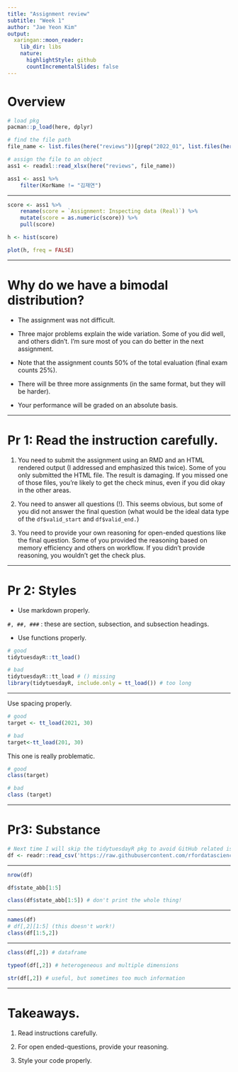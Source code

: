 ```yaml
---
title: "Assignment review"
subtitle: "Week 1"
author: "Jae Yeon Kim"
output:
  xaringan::moon_reader:
    lib_dir: libs
    nature:
      highlightStyle: github
      countIncrementalSlides: false
---
```


# Overview

```r
# load pkg
pacman::p_load(here, dplyr)

# find the file path 
file_name <- list.files(here("reviews"))[grep("2022_01", list.files(here("reviews")))]

# assign the file to an object 
ass1 <- readxl::read_xlsx(here("reviews", file_name))

ass1 <- ass1 %>%
    filter(KorName != "김재연")
```

---

```r
score <- ass1 %>%
    rename(score = `Assignment: Inspecting data (Real)`) %>%
    mutate(score = as.numeric(score)) %>%
    pull(score)

h <- hist(score)

plot(h, freq = FALSE)
```

---

# Why do we have a bimodal distribution?

- The assignment was not difficult. 

- Three major problems explain the wide variation. Some of you did well, and others didn't. I'm sure most of you can do better in the next assignment.

- Note that the assignment counts 50% of the total evaluation (final exam counts 25%). 

- There will be three more assignments (in the same format, but they will be harder). 

- Your performance will be graded on an absolute basis.

---

# Pr 1: Read the instruction carefully. 

1. You need to submit the assignment using an RMD and an HTML rendered output (I addressed and emphasized this twice). Some of you only submitted the HTML file. The result is damaging. If you missed one of those files, you're likely to get the check minus, even if you did okay in the other areas.

2. You need to answer all questions (!). This seems obvious, but some of you did not answer the final question (what would be the ideal data type of the `df$valid_start` and `df$valid_end.`)

3. You need to provide your own reasoning for open-ended questions like the final question. Some of you provided the reasoning based on memory efficiency and others on workflow. If you didn't provide reasoning, you wouldn't get the check plus.

---

# Pr 2: Styles 

- Use markdown properly. 

`#, ##, ###` : these are section, subsection, and subsection headings. 

- Use functions properly. 

```r
# good 
tidytuesdayR::tt_load()

# bad 
tidytuesdayR::tt_load # () missing 
library(tidytuesdayR, include.only = tt_load()) # too long 
```

---

Use spacing properly. 

```r
# good 
target <- tt_load(2021, 30)

# bad
target<-tt_load(201, 30)
```

This one is really problematic.

```r
# good 
class(target)

# bad 
class (target)
```

---

# Pr3: Substance 

```r
# Next time I will skip the tidytuesdayR pkg to avoid GitHub related issues 
df <- readr::read_csv('https://raw.githubusercontent.com/rfordatascience/tidytuesday/master/data/2021/2021-07-20/drought.csv')
```

---

```r
nrow(df)

df$state_abb[1:5]

class(df$state_abb[1:5]) # don't print the whole thing!
```

---

```r
names(df)
# df[,2][1:5] (this doesn't work!)
class(df[1:5,2])
```

---

```r
class(df[,2]) # dataframe 

typeof(df[,2]) # heterogeneous and multiple dimensions 

str(df[,2]) # useful, but sometimes too much information
```

---

# Takeaways. 

1. Read instructions carefully. 

2. For open ended-questions, provide your reasoning. 

3. Style your code properly.